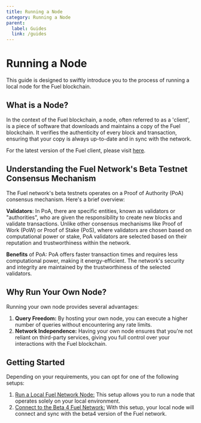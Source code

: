 ```yaml
---
title: Running a Node
category: Running a Node
parent:
  label: Guides
  link: /guides
---
```


# Running a Node

This guide is designed to swiftly introduce you to the process of running a local node for the Fuel blockchain.

## What is a Node?
In the context of the Fuel blockchain, a node, often referred to as a 'client', is a piece of software that downloads and maintains a copy of the Fuel blockchain. It verifies the authenticity of every block and transaction, ensuring that your copy is always up-to-date and in sync with the network.

For the latest version of the Fuel client, please visit [here](https://github.com/FuelLabs/fuel-core).

## Understanding the Fuel Network's Beta Testnet Consensus Mechanism

The Fuel network's beta testnets operates on a Proof of Authority (PoA) consensus mechanism. Here's a brief overview:

**Validators**: In PoA, there are specific entities, known as validators or "authorities", who are given the responsibility to create new blocks and validate transactions. Unlike other consensus mechanisms like Proof of Work (PoW) or Proof of Stake (PoS), where validators are chosen based on computational power or stake, PoA validators are selected based on their reputation and trustworthiness within the network.

**Benefits** of PoA: PoA offers faster transaction times and requires less computational power, making it energy-efficient. The network's security and integrity are maintained by the trustworthiness of the selected validators.

## Why Run Your Own Node?

Running your own node provides several advantages:

1. **Query Freedom:** By hosting your own node, you can execute a higher number of queries without encountering any rate limits.
2. **Network Independence:** Having your own node ensures that you're not reliant on third-party services, giving you full control over your interactions with the Fuel blockchain.


## Getting Started
Depending on your requirements, you can opt for one of the following setups:

1. [Run a Local Fuel Network Node:](./running-a-local-node/) This setup allows you to run a node that operates solely on your local environment.
2. [Connect to the Beta 4 Fuel Network:](./running-a-beta-4-node/) With this setup, your local node will connect and sync with the beta4 version of the Fuel network.